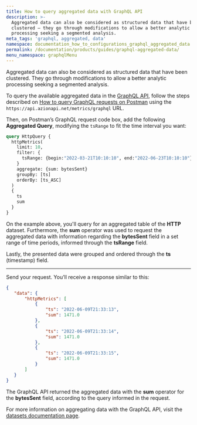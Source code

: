 ```yaml
---
title: How to query aggregated data with GraphQL API
description: >-
  Aggregated data can also be considered as structured data that have been
  clustered — they go through modifications to allow a better analytic
  processing seeking a segmented analysis.
meta_tags: 'graphql, aggregated, data'
namespace: documentation_how_to_configurations_graphql_aggregated_data
permalink: /documentation/products/guides/graphql-aggregated-data/
menu_namespace: graphqlMenu
---
```


Aggregated data can also be considered as structured data that have been clustered. They go through modifications to allow a better analytic processing seeking a segmented analysis.

To query the available aggregated data in the [GraphQL API](/en/documentation/devtools/graphql-api/overview/), follow the steps described on [How to query GraphQL requests on Postman](/en/documentation/products/guides/query-graphql-postman/) using the `https://api.azionapi.net/metrics/graphql` URL.

Then, on Postman’s GraphQL request code box, add the following **Aggregated Query**, modifying the `tsRange` to fit the time interval you want:

```graphql
query HttpQuery {
  httpMetrics(
    limit: 10,
    filter: {
      tsRange: {begin:"2022-03-21T10:10:10", end:"2022-06-23T10:10:10"}
    }
    aggregate: {sum: bytesSent}
    groupBy: [ts]
    orderBy: [ts_ASC]
  )
  {
    ts
    sum
  }
}
```

On the example above, you'll query for an aggregated table of the **HTTP** dataset. Furthermore, the **sum** operator was used to request the aggregated data with information regarding the **bytesSent** field in a set range of time periods, informed through the **tsRange** field.

Lastly, the presented data were grouped and ordered through the **ts** (timestamp) field.

---

Send your request. You’ll receive a response similar to this:

```json
{
   "data": {
       "httpMetrics": [
           {
               "ts": "2022-06-09T21:33:13",
               "sum": 1471.0
           },
           {
               "ts": "2022-06-09T21:33:14",
               "sum": 1471.0
           },
           {
               "ts": "2022-06-09T21:33:15",
               "sum": 1471.0
           }
       ]
   }
}
```

The GraphQL API returned the aggregated data with the **sum** operator for the **bytesSent** field, according to the query informed in the request.

For more information on aggregating data with the GraphQL API, visit the [datasets documentation page](/en/documentation/devtools/graphql-api/features/#datasets).




